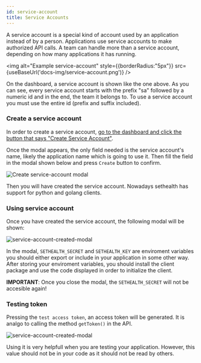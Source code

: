 ```yaml
---
id: service-account
title: Service Accounts
---
```


A service account is a special kind of account used by an application instead of by a person.
Applications use service accounts to make authorized API calls. A team can handle more
than a service account, depending on how many applications it has running.

<img alt="Example service-account" style={{borderRadius:"5px"}} src={useBaseUrl('docs-img/service-account.png')} />

On the dashboard, a service account is shown like the one above. As you can see, every
service account starts with the prefix "sa" followed by a numeric id and in the end, the team
it belongs to. To use a service account you must use the entire id (prefix and suffix included).

### Create a service account

In order to create a service account, [go to the dashboard and click the button that says "Create Service Account"](https://dashboard.set.health/admin/service-accounts).

Once the modal appears, the only field needed is the service account's name, likely the application
name which is going to use it. Then fill the field in the modal shown below and press `Create` button to confirm.

<div style={{textAlign:"center"}}>
    <img alt="Create service-account modal" style={{maxWidth:"300px", borderRadius:"5px"}} src={useBaseUrl('docs-img/service-account-create-2.png')} />
</div>

Then you will have created the service account. Nowadays sethealth has support for python and golang clients.

### Using service account

Once you have created the service account, the following modal will be shown:

<div style={{textAlign:"center"}}>
    <img alt="service-account-created-modal" style={{maxWidth:"400px", borderRadius:"5px"}} src={useBaseUrl('docs-img/service-account-created.png')} />
</div>

In the modal, `SETHEALTH_SECRET` and `SETHEALTH_KEY` are enviroment variables you should either export or include in your application in some other way.
After storing your enviroment variables, you should install the client package and use the code displayed in order to initialize the client.

**IMPORTANT**: Once you close the modal, the `SETHEALTH_SECRET` will not be accesible again!


### Testing token

Pressing the `test access token`, an access token will be generated. It is analgo to calling the method `getToken()` in the API.

<div style={{textAlign:"center"}}>
    <img alt="service-account-created-modal" style={{borderRadius:"5px"}} src={useBaseUrl('docs-img/service-account-test-token.png')} />
</div>

Using it is very helpfull when you are testing your application. However, this value should not be in your code as it should not be read by others.

